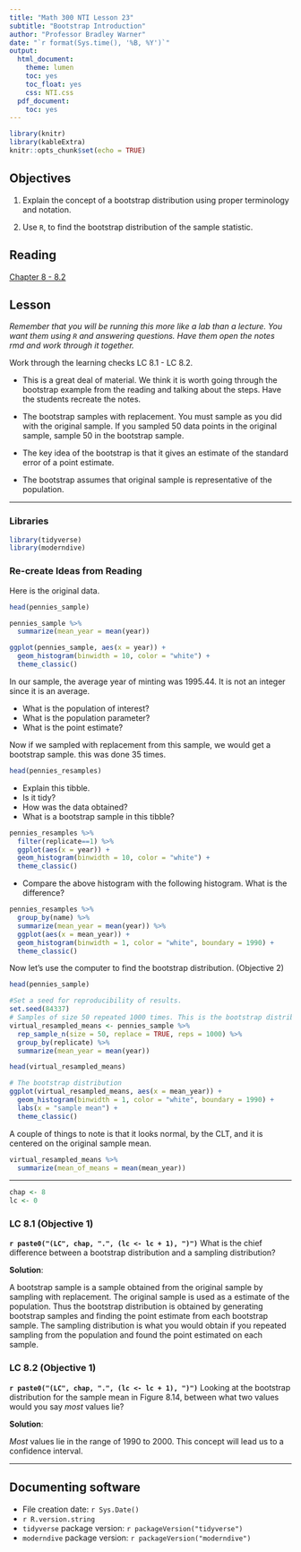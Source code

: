 ```yaml
---
title: "Math 300 NTI Lesson 23"
subtitle: "Bootstrap Introduction"
author: "Professor Bradley Warner"
date: "`r format(Sys.time(), '%B, %Y')`"
output:
  html_document:
    theme: lumen
    toc: yes
    toc_float: yes
    css: NTI.css
  pdf_document:
    toc: yes
---
```



```r
library(knitr)
library(kableExtra)
knitr::opts_chunk$set(echo = TRUE)
```

## Objectives

1. Explain the concept of a bootstrap distribution using proper terminology and notation.  

2. Use `R`, to find the bootstrap distribution of the sample statistic.


## Reading 

[Chapter 8 - 8.2](https://moderndive.com/8-confidence-intervals.html)


## Lesson 

*Remember that you will be running this more like a lab than a lecture. You want them using `R` and answering questions. Have them open the notes rmd and work through it together.*

Work through the learning checks LC 8.1 - LC 8.2.

+ This is a great deal of material. We think it is worth going through the bootstrap example from the reading and talking about the steps. Have the students recreate the notes.

+ The bootstrap samples with replacement. You must sample as you did with the original sample. If you sampled 50 data points in the original sample, sample 50 in the bootstrap sample.

+ The key idea of the bootstrap is that it gives an estimate of the standard error of a point estimate.  

+ The bootstrap assumes that original sample is representative of the population. 

***

### Libraries 

```r
library(tidyverse)
library(moderndive)
```

### Re-create Ideas from Reading

Here is the original data.

```r
head(pennies_sample)
```



```r
pennies_sample %>% 
  summarize(mean_year = mean(year))
```

```r
ggplot(pennies_sample, aes(x = year)) +
  geom_histogram(binwidth = 10, color = "white") +
  theme_classic()
```


In our sample, the average year of minting was 1995.44. It is not an integer since it is an average. 

- What is the population of interest? 
- What is the population parameter?
- What is the point estimate?

Now if we sampled with replacement from this sample, we would get a bootstrap sample. this was done 35 times.

```r
head(pennies_resamples)
```

- Explain this tibble. 
- Is it tidy? 
- How was the data obtained? 
- What is a bootstrap sample in this tibble?

```r
pennies_resamples %>%
  filter(replicate==1) %>%
  ggplot(aes(x = year)) +
  geom_histogram(binwidth = 10, color = "white") +
  theme_classic()
```

- Compare the above histogram with the following histogram. What is the difference?

```r
pennies_resamples %>% 
  group_by(name) %>% 
  summarize(mean_year = mean(year)) %>%
  ggplot(aes(x = mean_year)) +
  geom_histogram(binwidth = 1, color = "white", boundary = 1990) +
  theme_classic()
```

Now let's use the computer to find the bootstrap distribution. (Objective 2)

```r
head(pennies_sample)
```

```r
#Set a seed for reproducibility of results. 
set.seed(84337)
# Samples of size 50 repeated 1000 times. This is the bootstrap distribution of the mean
virtual_resampled_means <- pennies_sample %>% 
  rep_sample_n(size = 50, replace = TRUE, reps = 1000) %>% 
  group_by(replicate) %>% 
  summarize(mean_year = mean(year))
```


```r
head(virtual_resampled_means)
```

```r
# The bootstrap distribution
ggplot(virtual_resampled_means, aes(x = mean_year)) +
  geom_histogram(binwidth = 1, color = "white", boundary = 1990) +
  labs(x = "sample mean") +
  theme_classic()
```

A couple of things to note is that it looks normal, by the CLT, and it is centered on the original sample mean. 

```r
virtual_resampled_means %>% 
  summarize(mean_of_means = mean(mean_year))
```


***


```r
chap <- 8
lc <- 0
```

### LC 8.1 (Objective 1)

**`r paste0("(LC", chap, ".", (lc <- lc + 1), ")")`** What is the chief difference between a bootstrap distribution and a sampling distribution?

**Solution**:

A bootstrap sample is a sample obtained from the original sample by sampling with replacement. The original sample is used as a estimate of the population. Thus the bootstrap distribution is obtained by generating bootstrap samples and finding the point estimate from each bootstrap sample. The sampling distribution is what you would obtain if you repeated sampling from the population and found the point estimated on each sample.

### LC 8.2 (Objective 1)

**`r paste0("(LC", chap, ".", (lc <- lc + 1), ")")`** Looking at the bootstrap distribution for the sample mean in Figure 8.14, between what two values would you say *most* values lie?

**Solution**:

*Most* values lie in the range of 1990 to 2000. This concept will lead us to a confidence interval.  

***

## Documenting software 

  * File creation date: `r Sys.Date()`
  * `r R.version.string`
  * `tidyverse` package version: `r packageVersion("tidyverse")`
  * `moderndive` package version: `r packageVersion("moderndive")`

